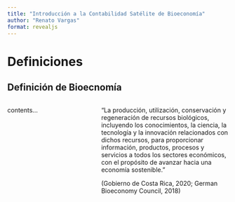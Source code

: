 ```yaml
---
title: "Introducción a la Contabilidad Satélite de Bioeconomía"
author: "Renato Vargas"
format: revealjs
---
```


# Definiciones

## Definición de Bioecnomía

:::: {.columns}

::: {.column width="40%"}
contents...
:::

::: {.column width="60%"}
“La producción, utilización, conservación y regeneración de recursos biológicos, incluyendo los conocimientos, la ciencia, la tecnología y la innovación relacionados con dichos recursos, para proporcionar información, productos, procesos y servicios a todos los sectores económicos, con el propósito de avanzar hacia una economía sostenible.” 

(Gobierno de Costa Rica, 2020;
 German Bioeconomy Council, 2018)

:::

::::




